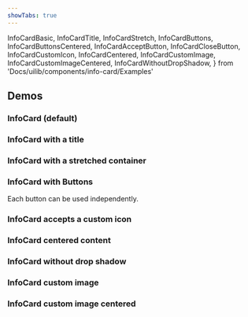 ```yaml
---
showTabs: true
---
```


  InfoCardBasic,
  InfoCardTitle,
  InfoCardStretch,
  InfoCardButtons,
  InfoCardButtonsCentered,
  InfoCardAcceptButton,
  InfoCardCloseButton,
  InfoCardCustomIcon,
  InfoCardCentered,
  InfoCardCustomImage,
  InfoCardCustomImageCentered,
  InfoCardWithoutDropShadow,
} from 'Docs/uilib/components/info-card/Examples'

## Demos

### InfoCard (default)

<InfoCardBasic />

### InfoCard with a title

<InfoCardTitle />

### InfoCard with a stretched container

<InfoCardStretch />

### InfoCard with Buttons

<InfoCardButtons />

<InfoCardButtonsCentered />

Each button can be used independently.

<InfoCardAcceptButton />

<InfoCardCloseButton />

### InfoCard accepts a custom icon

<InfoCardCustomIcon />

### InfoCard centered content

<InfoCardCentered />

### InfoCard without drop shadow

<InfoCardWithoutDropShadow />

### InfoCard custom image

<InfoCardCustomImage />

### InfoCard custom image centered

<InfoCardCustomImageCentered />
